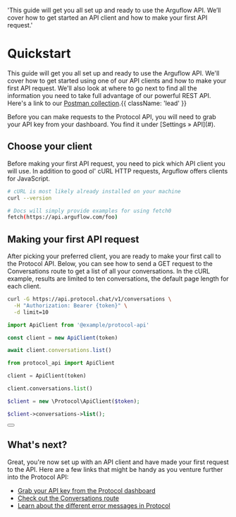   'This guide will get you all set up and ready to use the Arguflow API. We’ll cover how to get started an API client and how to make your first API request.'

# Quickstart

This guide will get you all set up and ready to use the Arguflow API. We'll cover how to get started using one of our API clients and how to make your first API request. We'll also look at where to go next to find all the information you need to take full advantage of our powerful REST API. Here's a link to our <a href="https://www.postman.com/interstellar-escape-79389/workspace/arguflow-api-reference/collection/28637863-c7833c30-5c19-427f-9cab-e8a4f961511e?action=share&creator=28637873">Postman collection</a>.{{ className: 'lead' }}

<Note>
  Before you can make requests to the Protocol API, you will need to grab your
  API key from your dashboard. You find it under [Settings &raquo; API](#).
</Note>

## Choose your client

Before making your first API request, you need to pick which API client you will use. In addition to good ol' cURL HTTP requests, Arguflow offers clients for JavaScript.

<CodeGroup>

```bash {{ title: 'cURL' }}
# cURL is most likely already installed on your machine
curl --version
```

```bash {{ language: 'js' }}
# Docs will simply provide examples for using fetch0
fetch(https://api.arguflow.com/foo)
```

</CodeGroup>

## Making your first API request

After picking your preferred client, you are ready to make your first call to the Protocol API. Below, you can see how to send a GET request to the Conversations route to get a list of all your conversations. In the cURL example, results are limited to ten conversations, the default page length for each client.

<CodeGroup tag="GET" label="/v1/conversations">

```bash {{ title: 'cURL' }}
curl -G https://api.protocol.chat/v1/conversations \
  -H "Authorization: Bearer {token}" \
  -d limit=10
```

```js
import ApiClient from '@example/protocol-api'

const client = new ApiClient(token)

await client.conversations.list()
```

```python
from protocol_api import ApiClient

client = ApiClient(token)

client.conversations.list()
```

```php
$client = new \Protocol\ApiClient($token);

$client->conversations->list();
```

</CodeGroup>

<div className="not-prose">
  <Button
    href="/conversations"
    variant="text"
    arrow="right"
    children="Read the docs for the Conversations route"
  />
</div>

## What's next?

Great, you're now set up with an API client and have made your first request to the API. Here are a few links that might be handy as you venture further into the Protocol API:

- [Grab your API key from the Protocol dashboard](#)
- [Check out the Conversations route](/conversations)
- [Learn about the different error messages in Protocol](/errors)
